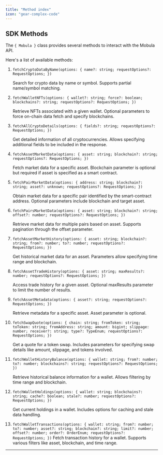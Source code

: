 ```yaml
---
title: "Method index"
icon: "gear-complex-code"
---
```


## SDK Methods

The `{ Mobula }` class provides several methods to interact with the Mobula API.

Here's a list of available methods:

1. `fetchCryptoDataByName(options: { name?: string; requestOptions?: RequestOptions; })`

   <Info>
     Search for crypto data by name or symbol. Supports partial name/symbol
     matching.
   </Info>

2. `fetchWalletNFTs(options: { wallet?: string; force?: boolean; blockchains?: string; requestOptions?: RequestOptions; })`

   <Info>
     Retrieve NFTs associated with a given wallet. Optional parameters to force
     on-chain data fetch and specify blockchains.
   </Info>

3. `fetchAllCryptoDetails(options: { fields?: string; requestOptions?: RequestOptions; })`

   <Info>
     Get detailed information of all cryptocurrencies. Allows specifying
     additional fields to be included in the response.
   </Info>

4. `fetchAssetMarketData(options: { asset: string; blockchain?: string; requestOptions?: RequestOptions; })`

   <Info>
     Fetch market data for a specific asset. Blockchain parameter is optional
     but required if asset is specified as a smart contract.
   </Info>

5. `fetchPairMarketData(options: { address: string; blockchain?: string; asset?: unknown; requestOptions?: RequestOptions; })`

   <Info>
     Obtain market data for a specific pair identified by the smart-contract
     address. Optional parameters include blockchain and target asset.
   </Info>

6. `fetchPairsMarketData(options: { asset: string; blockchain?: string; offset?: number; requestOptions?: RequestOptions; })`

   <Info>
     Retrieve market data for multiple pairs based on asset. Supports pagination
     through the offset parameter.
   </Info>

7. `fetchAssetMarketHistory(options: { asset: string; blockchain?: string; from?: number; to?: number; requestOptions?: RequestOptions; })`

   <Info>
     Get historical market data for an asset. Parameters allow specifying time
     range and blockchain.
   </Info>

8. `fetchAssetTradeHistory(options: { asset: string; maxResults?: number; requestOptions?: RequestOptions; })`

   <Info>
     Access trade history for a given asset. Optional maxResults parameter to
     limit the number of results.
   </Info>

9. `fetchAssetMetadata(options: { asset?: string; requestOptions?: RequestOptions; })`

   <Info>
     Retrieve metadata for a specific asset. Asset parameter is optional.
   </Info>

10. `fetchSwapQuote(options: { chain: string; fromToken: string; toToken: string; fromAddress: string; amount: bigint; slippage: number; receiver?: string; type?: TypeEnum; requestOptions?: RequestOptions; })`

    <Info>
      Get a quote for a token swap. Includes parameters for specifying swap
      details like amount, slippage, and tokens involved.
    </Info>

11. `fetchWalletHistoryBalance(options: { wallet: string; from?: number; to?: number; blockchains?: string; requestOptions?: RequestOptions; })`

    <Info>
      Retrieve historical balance information for a wallet. Allows filtering by
      time range and blockchain.
    </Info>

12. `fetchWalletHoldings(options: { wallet: string; blockchains?: string; cache?: boolean; stale?: number; requestOptions?: RequestOptions; })`

    <Info>
      Get current holdings in a wallet. Includes options for caching and stale
      data handling.
    </Info>

13. `fetchWalletTransactions(options: { wallet: string; from?: number; to?: number; asset?: string; blockchain?: string; limit?: number; offset?: number; order?: OrderEnum; requestOptions?: RequestOptions; })`
    <Info>
      Fetch transaction history for a wallet. Supports various filters like
      asset, blockchain, and time range.
    </Info>

---
